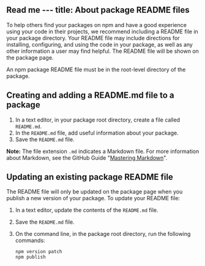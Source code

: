 Read me ---
title: About package README files
---

To help others find your packages on npm and have a good experience using your code in their projects, we recommend including a README file in your package directory. Your README file may include directions for installing, configuring, and using the code in your package, as well as any other information a user may find helpful. The README file will be shown on the package page.

An npm package README file must be in the root-level directory of the package.

## Creating and adding a README.md file to a package

1. In a text editor, in your package root directory, create a file called `README.md`.
2. In the `README.md` file, add useful information about your package.
3. Save the `README.md` file.

<Note>

**Note:** The file extension `.md` indicates a Markdown file. For more information about Markdown, see the GitHub Guide "[Mastering Markdown](https://guides.github.com/features/mastering-markdown/#what)".

</Note>

## Updating an existing package README file

The README file will only be updated on the package page when you publish a new version of your package. To update your README file:

1. In a text editor, update the contents of the `README.md` file.

2. Save the `README.md` file.

3. On the command line, in the package root directory, run the following commands:

   ```
   npm version patch
   npm publish
   ```

[markdown-link]: https://guides.github.com/features/mastering-markdown/#what
